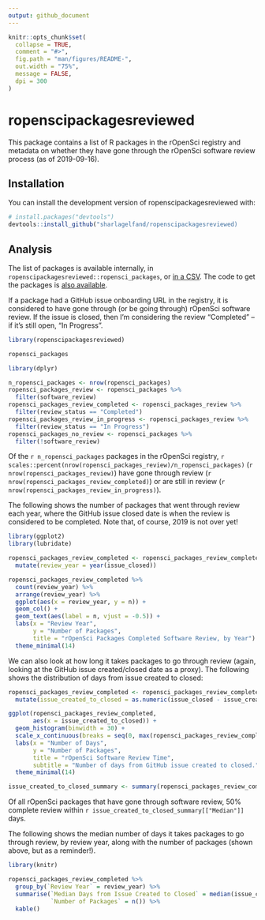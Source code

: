 ---
output: github_document
---

<!-- README.md is generated from README.Rmd. Please edit that file -->

```{r, include = FALSE}
knitr::opts_chunk$set(
  collapse = TRUE,
  comment = "#>",
  fig.path = "man/figures/README-",
  out.width = "75%",
  message = FALSE,
  dpi = 300
)
```

# ropenscipackagesreviewed

This package contains a list of R packages in the rOpenSci registry and metadata on whether they have gone through the rOpenSci software review process (as of 2019-09-16).

## Installation

You can install the development version of ropenscipackagesreviewed with:

``` r
# install.packages("devtools")
devtools::install_github("sharlagelfand/ropenscipackagesreviewed)
```

## Analysis

The list of packages is available internally, in `ropenscipackagesreviewed::ropensci_packages`, or [in a CSV](https://github.com/sharlagelfand/ropenscipackagesreviewed/blob/master/data-raw/ropensci_packages.csv). The code to get the packages is [also available](https://github.com/sharlagelfand/ropenscipackagesreviewed/blob/master/data-raw/ropensci_packages.R).

If a package had a GitHub issue onboarding URL in the registry, it is considered to have gone through (or be going through) rOpenSci software review. If the issue is closed, then I'm considering the review "Completed" -- if it's still open, "In Progress".

```{r}
library(ropenscipackagesreviewed)

ropensci_packages
```

```{r}
library(dplyr)

n_ropensci_packages <- nrow(ropensci_packages)
ropensci_packages_review <- ropensci_packages %>%
  filter(software_review)
ropensci_packages_review_completed <- ropensci_packages_review %>%
  filter(review_status == "Completed")
ropensci_packages_review_in_progress <- ropensci_packages_review %>%
  filter(review_status == "In Progress")
ropensci_packages_no_review <- ropensci_packages %>%
  filter(!software_review)
```

Of the `r n_ropensci_packages` packages in the rOpenSci registry, `r scales::percent(nrow(ropensci_packages_review)/n_ropensci_packages)` (`r nrow(ropensci_packages_review)`) have gone through review (`r nrow(ropensci_packages_review_completed)`) or are still in review (`r nrow(ropensci_packages_review_in_progress)`).

The following shows the number of packages that went through review each year, where the GitHub issue closed date is when the review is considered to be completed. Note that, of course, 2019 is not over yet!

```{r}
library(ggplot2)
library(lubridate)

ropensci_packages_review_completed <- ropensci_packages_review_completed %>%
  mutate(review_year = year(issue_closed))

ropensci_packages_review_completed %>%
  count(review_year) %>%
  arrange(review_year) %>%
  ggplot(aes(x = review_year, y = n)) +
  geom_col() + 
  geom_text(aes(label = n, vjust = -0.5)) +
  labs(x = "Review Year",
       y = "Number of Packages",
       title = "rOpenSci Packages Completed Software Review, by Year") + 
  theme_minimal(14)
```

We can also look at how long it takes packages to go through review (again, looking at the GitHub issue created/closed date as a proxy). The following shows the distribution of days from issue created to closed:

```{r}
ropensci_packages_review_completed <- ropensci_packages_review_completed %>%
  mutate(issue_created_to_closed = as.numeric(issue_closed - issue_created))

ggplot(ropensci_packages_review_completed,
       aes(x = issue_created_to_closed)) + 
  geom_histogram(binwidth = 30) + 
  scale_x_continuous(breaks = seq(0, max(ropensci_packages_review_completed[["issue_created_to_closed"]]), 90)) + 
  labs(x = "Number of Days",
       y = "Number of Packages",
       title = "rOpenSci Software Review Time",
       subtitle = "Number of days from GitHub issue created to closed.") + 
  theme_minimal(14)
```

```{r}
issue_created_to_closed_summary <- summary(ropensci_packages_review_completed[["issue_created_to_closed"]])
```

Of all rOpenSci packages that have gone through software review, 50% complete review within `r issue_created_to_closed_summary[["Median"]]` days. 

The following shows the median number of days it takes packages to go through review, by review year, along with the number of packages (shown above, but as a reminder!).

```{r}
library(knitr)

ropensci_packages_review_completed %>%
  group_by(`Review Year` = review_year) %>%
  summarise(`Median Days from Issue Created to Closed` = median(issue_created_to_closed),
            `Number of Packages` = n()) %>%
  kable()
```

